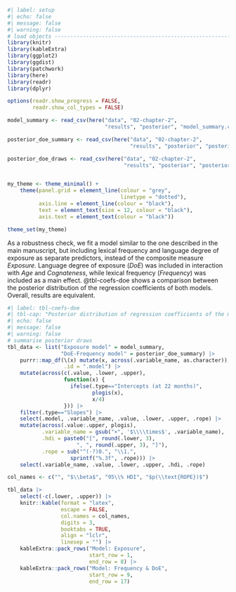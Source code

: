 ```r
#| label: setup
#| echo: false
#| message: false
#| warning: false
# load objects -----------------------------------------------------------------
library(knitr)
library(kableExtra)
library(ggplot2)
library(ggdist)
library(patchwork)
library(here)
library(readr)
library(dplyr)

options(readr.show_progress = FALSE,
		readr.show_col_types = FALSE)

model_summary <- read_csv(here("data", "02-chapter-2",
							   "results", "posterior", "model_summary.csv"))

posterior_doe_summary <- read_csv(here("data", "02-chapter-2",
									   "results", "posterior", "posterior_summary_doe.csv"))

posterior_doe_draws <- read_csv(here("data", "02-chapter-2",
									 "results", "posterior", "posterior_draws_doe.csv"))


my_theme <- theme_minimal() +
	theme(panel.grid = element_line(colour = "grey",
									linetype = "dotted"),
		  axis.line = element_line(colour = "black"),
		  text = element_text(size = 12, colour = "black"),
		  axis.text = element_text(colour = "black"))

theme_set(my_theme)

```

As a robustness check, we fit a model similar to the one described in the main manuscript, but including lexical frequency and language degree of exposure as separate predictors, instead of the composite measure *Exposure*. Language degree of exposure (*DoE*) was included in interaction with *Age* and *Cognateness*, while lexical frequency (*Frequency*) was included as a main effect. @tbl-coefs-doe shows a comparison between the posterior distribution of the regression coefficients of both models. Overall, results are equivalent. 
\newpage

\blandscape
\begingroup
\small
```r
#| label: tbl-coefs-doe
#| tbl-cap: "Posterior distribution of regression coefficients of the model including the *Exposure* composite predictor, and of the model including lexical frequency (*Frequency*) and degree of exposure (*DoE*) separately. $\\beta$: median of the posterior distribution in the probability scale. 95\\% HDI: 95\\% highest density interval of the distribution. $p(\\text{ROPE})$: overlap between the 95\\% HDI and the ROPE, indicating the posterior probability that the true value of the coefficient is equivalent to zero."
#| echo: false
#| message: false
#| warning: false
# summarise posterior draws
tbl_data <- list("Exposure model" = model_summary,
				 "DoE-Frequency model" = posterior_doe_summary) |> 
	purrr::map_df(\(x) mutate(x, across(.variable_name, as.character)),
				  .id = ".model") |> 
	mutate(across(c(.value, .lower, .upper),
				  function(x) {
				  	ifelse(.type=="Intercepts (at 22 months)",
				  		   plogis(x),
				  		   x/4)
				  })) |>
	filter(.type=="Slopes") |> 
	select(.model, .variable_name, .value, .lower, .upper, .rope) |> 
	mutate(across(.value:.upper, plogis),
		   .variable_name = gsub("×", '$\\\\times$', .variable_name),
		   .hdi = paste0("[", round(.lower, 3),
		   			  ", ", round(.upper, 3), "]"),
		   .rope = sub("^(-?)0.", "\\1.",
		   			sprintf("%.3f", .rope))) |> 
	select(.variable_name, .value, .lower, .upper, .hdi, .rope) 

col_names <- c("", "$\\beta$", "95\\% HDI", "$p(\\text{ROPE})$")

tbl_data |> 
	select(-c(.lower, .upper)) |> 
	knitr::kable(format = "latex",
				 escape = FALSE,
				 col.names = col_names,
				 digits = 3,
				 booktabs = TRUE,
				 align = "lclr",
				 linesep = "") |> 
	kableExtra::pack_rows("Model: Exposure",
						  start_row = 1,
						  end_row = 8) |> 
	kableExtra::pack_rows("Model: Frequency & DoE",
						  start_row = 9,
						  end_row = 17) 
```
\endgroup
\elandscape